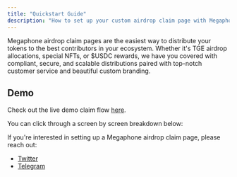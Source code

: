 ```yaml
---
title: "Quickstart Guide"
description: "How to set up your custom airdrop claim page with Megaphone."
---
```



Megaphone airdrop claim pages are the easiest way to distribute your tokens to
the best contributors in your ecosystem.  Whether it's TGE airdrop allocations,
special NFTs, or $USDC rewards, we have you covered with compliant, secure, and
scalable distributions paired with top-notch customer service and beautiful
custom branding.

## Demo

Check out the live demo claim flow [here](https://app.megaphone.xyz/claims/demo).

You can click through a screen by screen breakdown below:

<TokenClaimDemo />

If you're interested in setting up a Megaphone airdrop claim page, please reach
out:

- [Twitter](https://x.com/thatguyintech)
- [Telegram](https://t.me/thatguyintech)